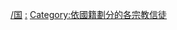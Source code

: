 {{Categories by country|nocat}}

[[Category:各地基督徒|/国]]
[[Category:各國基督教|:]]
[[Category:依國籍劃分的各宗教信徒|Category:依國籍劃分的各宗教信徒]]